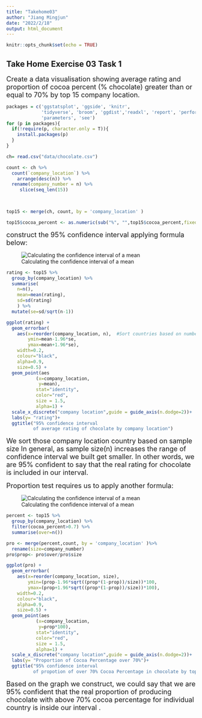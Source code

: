 ```yaml
---
title: "Takehome03"
author: "Jiang Mingjun"
date: "2022/2/18"
output: html_document
---
```


```r
knitr::opts_chunk$set(echo = TRUE)
```

## Take Home Exercise 03 Task 1

<font size="4">Create a data visualisation showing average rating and proportion of cocoa percent (% chocolate) greater than or equal to 70% by top 15 company location. </font>
```r

packages = c('ggstatsplot', 'ggside', 'knitr',
             'tidyverse', 'broom', 'ggdist','readxl', 'report', 'performance', 
             'parameters', 'see')
for (p in packages){
  if(!require(p, character.only = T)){
    install.packages(p)
  }
}

```
```r

ch= read.csv("data/chocolate.csv")

```


```r
count <- ch %>% 
  count(`company_location`) %>%
    arrange(desc(n)) %>%
  rename(company_number = n) %>%
     slice(seq_len(15))

  


```


```r
top15 <- merge(ch, count, by = 'company_location' )

```


```r
top15$cocoa_percent <- as.numeric(sub("%", "",top15$cocoa_percent,fixed=TRUE))/100
```
<font size="4">construct the 95% confidence interval applying formula below:</font>
<p align="center">
![Calculating the confidence interval of a mean](data/1.png)
</p>
```r
rating <- top15 %>%
  group_by(company_location) %>%
  summarise(
    n=n(),
    mean=mean(rating),
    sd=sd(rating)
    ) %>%
  mutate(se=sd/sqrt(n-1))
```
```r
ggplot(rating) +
  geom_errorbar(
    aes(x=reorder(company_location, n),  #Sort countries based on number of companies in the country in ascending order rather than alphabetical order
        ymin=mean-1.96*se,
        ymax=mean+1.96*se),
    width=0.2, 
    colour="black", 
    alpha=0.9, 
    size=0.5) +
  geom_point(aes
           (x=company_location, 
            y=mean), 
           stat="identity", 
           color="red",
           size = 1.5,
           alpha=1) +
  scale_x_discrete("company location",guide = guide_axis(n.dodge=2))+
  labs(y= "rating")+
  ggtitle("95% confidence interval 
          of average rating of chocolate by company location")
```



<font size="4"> We sort those company location country based on sample size In general, as sample size(n) increases the range of confidence interval we built get smaller. In other words, we are 95% confident to say that the real rating for chocolate is included in our interval. </font>


<font size="4">Proportion test requires us to apply another formula:</font>
<p align="center">
![Calculating the confidence interval of a mean](data/2.png)
</p>
```r
percent <- top15 %>%
  group_by(company_location) %>%
  filter(cocoa_percent>0.7) %>%
  summarise(over=n())
```
```r
pro <- merge(percent,count, by = 'company_location' )%>%
  rename(size=company_number)
pro$prop<- pro$over/pro$size
```
```r
ggplot(pro) +
  geom_errorbar(
    aes(x=reorder(company_location, size),  
        ymin=(prop-1.96*sqrt((prop*(1-prop))/size))*100,
        ymax=(prop+1.96*sqrt((prop*(1-prop))/size))*100),
    width=0.2, 
    colour="black", 
    alpha=0.9, 
    size=0.5) +
  geom_point(aes
           (x=company_location, 
            y=prop*100), 
           stat="identity", 
           color="red",
           size = 1.5,
           alpha=1) +
  scale_x_discrete("company location",guide = guide_axis(n.dodge=2))+
  labs(y= "Proportion of Cocoa Percentage over 70%")+
  ggtitle("95% confidence interval 
          of propotion of over 70% Cocoa Percentage in chocolate by top 15 country")

```

<font size="4"> Based on the graph we construct, we could say that we are 95% confident that the real proportion of producing chocolate with above 70% cocoa percentage for individual country is inside our interval . </font>






